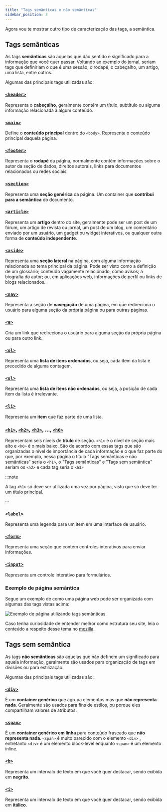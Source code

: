 ```yaml
---
title: "Tags semânticas e não semânticas"
sidebar_position: 3
---
```


Agora vou te mostrar outro tipo de caracterização das tags, a semântica.

## Tags semânticas

As tags **semânticas** são aquelas que dão sentido e significado para a informação que você quer passar. Voltando ao exemplo do jornal, seriam tags que definiriam o que é uma sessão, o rodapé, o cabeçalho, um artigo, uma lista, entre outros.

Algumas das principais tags utilizadas são:

### [`<header>`](https://developer.mozilla.org/pt-BR/docs/Web/HTML/Element/header)

Representa o **cabeçalho**, geralmente contém um título, subtítulo ou alguma informação relacionada à algum conteúdo.

### [`<main>`](https://developer.mozilla.org/pt-BR/docs/Web/HTML/Element/main)

Define o **conteúdo principal** dentro do `<body>`. Representa o conteúdo principal daquela página.

### [`<footer>`](https://developer.mozilla.org/pt-BR/docs/Web/HTML/Element/footer)

Representa o **rodapé** da página, normalmente contém informações sobre o autor da seção de dados, direitos autorais, links para documentos relacionados ou redes sociais.

### [`<section>`](https://developer.mozilla.org/pt-BR/docs/Web/HTML/Element/section)

Representa uma **seção genérica** da página. Um container que **contribui para a semântica** do documento.

### [`<article>`](https://developer.mozilla.org/pt-BR/docs/Web/HTML/Element/article)

Representa um **artigo** dentro do site, geralmente pode ser um post de um fórum, um artigo de revista ou jornal, um post de um blog, um comentário enviado por um usuário, um gadget ou widget interativos, ou qualquer outra forma de **conteúdo independente**.

### [`<aside>`](https://developer.mozilla.org/pt-BR/docs/Web/HTML/Element/aside)

Representa uma **seção lateral** na página, com alguma informação relacionada ao tema principal da página. Pode ser visto como a definição de um glossário; conteúdo vagamente relacionado, como avisos; a biografia do autor; ou, em aplicações web, informações de perfil ou links de blogs relacionados.

### [`<nav>`](https://developer.mozilla.org/pt-BR/docs/Web/HTML/Element/nav)

Representa a seção de **navegação** de uma página, em que redireciona o usuário para alguma seção da própria página ou para outras páginas.

### [`<a>`](https://developer.mozilla.org/pt-BR/docs/Web/HTML/Element/a)

Cria um link que redireciona o usuário para alguma seção da própria página ou para outro link.

### [`<ol>`](https://developer.mozilla.org/pt-BR/docs/Web/HTML/Element/ol)

Representa uma **lista de itens ordenados**, ou seja, cada item da lista é precedido de alguma contagem.

### [`<ul>`](https://developer.mozilla.org/pt-BR/docs/Web/HTML/Element/ul)

Representa uma **lista de itens não ordenados**, ou seja, a posição de cada item da lista é irrelevante.

### [`<li>`](https://developer.mozilla.org/pt-BR/docs/Web/HTML/Element/li)

Representa um **item** que faz parte de uma lista.

### [`<h1>`](https://developer.mozilla.org/pt-BR/docs/Web/HTML/Element/Heading_Elements), [`<h2>`](https://developer.mozilla.org/pt-BR/docs/Web/HTML/Element/Heading_Elements), [`<h3>`](https://developer.mozilla.org/pt-BR/docs/Web/HTML/Element/Heading_Elements), ..., [`<h6>`](https://developer.mozilla.org/pt-BR/docs/Web/HTML/Element/Heading_Elements)

Representam seis níveis de **título** de seção. `<h1>` é o nível de seção mais alto e `<h6>` é o mais baixo. São de acordo com essas tags que são organizadas o nível de importância de cada informação e o que faz parte do que, por exemplo, nessa página o título "Tags semânticas e não semânticas" seria o `<h1>`, o "Tags semânticas" e "Tags sem semântica" seriam os `<h2>` e cada tag seria o `<h3>`

:::note

A tag `<h1>` só deve ser utilizada uma vez por página, visto que só deve ter um título principal.

:::

### [`<label>`](https://developer.mozilla.org/pt-BR/docs/Web/HTML/Element/label)

Representa uma legenda para um item em uma interface de usuário.

### [`<form>`](https://developer.mozilla.org/en-US/docs/Web/HTML/Element/form)

Representa uma seção que contém controles interativos para enviar informações.

### [`<input>`](https://developer.mozilla.org/pt-BR/docs/Web/HTML/Element/input)

Representa um controle interativo para formulários.

### Exemplo de página semântica

Segue um exemplo de como uma página web pode ser organizada com algumas das tags vistas acima:

![Exemplo de página utilizando tags semânticas](../img/pagTagSemantica.png)

Caso tenha curiosidade de entender melhor como estrutura seu site, leia o conteúdo a respeito desse tema no [mozilla](https://developer.mozilla.org/pt-BR/docs/Learn/HTML/Introduction_to_HTML/Document_and_website_structure).

## Tags sem semântica

As tags **não semânticas** são aquelas que não definem um significado para aquela informação, geralmente são usados para organização de tags em divisões ou para estilização.

Algumas das principais tags utilizadas são:

### [`<div>`](https://developer.mozilla.org/pt-BR/docs/Web/HTML/Element/div)

É um **container genérico** que agrupa elementos mas que **não representa nada**. Geralmente são usados para fins de estilos, ou porque eles compartilham valores de atributos.

### [`<span>`](https://developer.mozilla.org/pt-BR/docs/Web/HTML/Element/span)

É um **container genérico em linha** para conteúdo fraseado que **não representa nada**. `<span>` é muito parecido com o elemento `<div>` , entretanto `<div>` é um elemento block-level enquanto `<span>` é um elemento inline.

### [`<b>`](https://developer.mozilla.org/pt-BR/docs/Web/HTML/Element/b)

Representa um intervalo de texto em que você quer destacar, sendo exibida em **negrito**.

### [`<i>`](https://developer.mozilla.org/pt-BR/docs/Web/HTML/Element/i)

Representa um intervalo de texto em que você quer destacar, sendo exibida em **itálico**.
